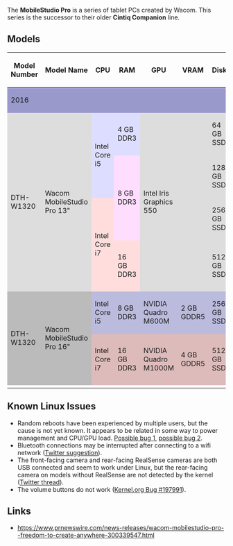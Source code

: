The '''MobileStudio Pro''' is a series of tablet PCs created by Wacom. This series is the successor to their older '''Cintiq Companion''' line.

== Models ==
{|
! Model Number
! Model Name
! CPU
! RAM
! GPU
! VRAM
! Disk
! Other features
|-
|colspan=8 style="text-align:left; background:#9999CC"|2016
|-
|rowspan=4 style="background:#DDDDDD"|DTH-W1320
|rowspan=4 style="background:#DDDDDD"|Wacom MobileStudio Pro 13"
|rowspan=2 style="background:#DDDDFF"|Intel Core i5
|          style="background:#DDDDFF"|4 GB DDR3
|rowspan=4 style="background:#DDDDDD"|Intel Iris Graphics 550
|rowspan=4 style="background:#DDDDDD"|
|          style="background:#DDDDDD"|64 GB SSD
|rowspan=3 style="background:#DDDDDD"|
|-
|rowspan=2 style="background:#FFDDFF"|8 GB DDR3
|          style="background:#DDDDDD"|128 GB SSD
|-
|rowspan=2 style="background:#FFDDDD"|Intel Core i7
|          style="background:#DDDDDD"|256 GB SSD
|-
|          style="background:#FFDDDD"|16 GB DDR3
|          style="background:#DDDDDD"|512 GB SSD
|          style="background:#DDDDDD"|Intel RealSense 3D Camera
|-
|rowspan=2 style="background:#BBBBBB"|DTH-W1320
|rowspan=2 style="background:#BBBBBB"|Wacom MobileStudio Pro 16"
|          style="background:#BBBBDD"|Intel Core i5
|          style="background:#BBBBDD"|8 GB DDR3
|          style="background:#BBBBDD"|NVIDIA Quadro M600M
|          style="background:#BBBBDD"|2 GB GDDR5
|          style="background:#BBBBDD"|256 GB SSD
|          style="background:#BBBBDD"|
|-
|          style="background:#DDBBBB"|Intel Core i7
|          style="background:#DDBBBB"|16 GB DDR3
|          style="background:#DDBBBB"|NVIDIA Quadro M1000M
|          style="background:#DDBBBB"|4 GB GDDR5
|          style="background:#DDBBBB"|512 GB SSD
|          style="background:#DDBBBB"|Intel RealSense 3D Camera
|-
|}

== Known Linux Issues ==
* Random reboots have been experienced by multiple users, but the cause is not yet known. It appears to be related in some way to power management and CPU/GPU load. [https://bugs.launchpad.net/ubuntu/+source/linux/+bug/1535048 Possible bug 1], [https://bugs.archlinux.org/task/53227 possible bug 2].
* Bluetooth connections may be interrupted after connecting to a wifi network ([https://twitter.com/TysonTanX/status/933150431856832513 Twitter suggestion]).
* The front-facing camera and rear-facing RealSense cameras are both USB connected and seem to work under Linux, but the rear-facing camera on models without RealSense are not detected by the kernel ([https://twitter.com/zemarmot/status/934560771924791296 Twitter thread]).
* The volume buttons do not work ([https://bugzilla.kernel.org/show_bug.cgi?id=197991 Kernel.org Bug #197991]).

== Links ==
* https://www.prnewswire.com/news-releases/wacom-mobilestudio-pro--freedom-to-create-anywhere-300339547.html